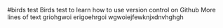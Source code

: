 #birds test
Birds test to learn how to use version control on Github
More lines of text
griohgwoi
erigoehrgoi
wgwoiejfewknjxdnvhghgh